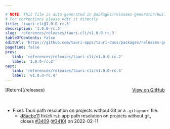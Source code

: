 ```yaml
---

# NOTE: This file is auto-generated in packages/releases-generator/build.ts
# For corrections please edit it directly
title: 'tauri-cli@1.0.0-rc.3'
description: '1.0.0-rc.3'
slug: 'references/releases/tauri-cli/v1.0.0-rc.3'
tableOfContents: false
editUrl: 'https://github.com/tauri-apps/tauri-docs/packages/releases-generator/build.ts'
pagefind: false
prev:
   link: 'references/releases/tauri-cli/v1.0.0-rc.2'
   label: '1.0.0-rc.2'
next:
   link: 'references/releases/tauri-cli/v1.0.0-rc.4'
   label: 'v1.0.0-rc.4'
---
```


			

<ReleaseSidebar slug="references/releases/tauri-cli"  packageName="tauri-cli" />

<div style="margin-bottom:3rem; display: flex; justify-content: space-between; align-items: center"><span>[Return](/releases)</span><span><a href="https://github.com/tauri-apps/tauri/releases/tag/tauri-cli-v1.0.0-rc.3">View on GitHub</a></span></div>

- Fixes Tauri path resolution on projects without Git or a `.gitignore` file.
  - [d8acbe11](https://www.github.com/tauri-apps/tauri/commit/d8acbe11492bd990e6983c7e63e0f1a8f1ea5c7c) fix(cli.rs): app path resolution on projects without git, closes [#3409](https://www.github.com/tauri-apps/tauri/pull/3409) ([#3410](https://www.github.com/tauri-apps/tauri/pull/3410)) on 2022-02-11

